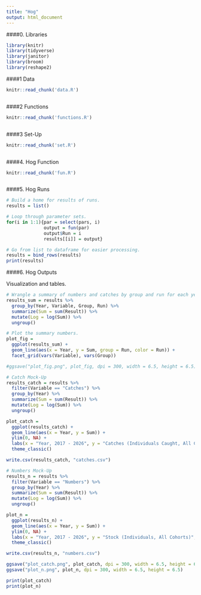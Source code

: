 ```yaml
---
title: "Hog"
output: html_document
---
```


####0. Libraries

```r

library(knitr)
library(tidyverse)
library(janitor)
library(broom)
library(reshape2)

```

####1 Data

```r
knitr::read_chunk('data.R')
```

```r
```

####2 Functions

```r

knitr::read_chunk('functions.R')

```

```r
```

####3 Set-Up

```r

knitr::read_chunk('set.R')

```

```r
```

####4. Hog Function

```r

knitr::read_chunk('fun.R')

```

```r
```

####5. Hog Runs

```r

# Build a home for results of runs.
results = list()

# Loop through parameter sets.
for(i in 1:1){par = select(pars, i)
              output = fun(par)
              output$Run = i
              results[[i]] = output}

# Go from list to dataframe for easier processing.
results = bind_rows(results)
print(results)

```

####6. Hog Outputs

Visualization and tables.

```r

# Wrangle a summary of numbers and catches by group and run for each year.
results_sum = results %>%
  group_by(Year, Variable, Group, Run) %>% 
  summarize(Sum = sum(Result)) %>% 
  mutate(Log = log(Sum)) %>% 
  ungroup()

# Plot the summary numbers.
plot_fig = 
  ggplot(results_sum) +
  geom_line(aes(x = Year, y = Sum, group = Run, color = Run)) +
  facet_grid(vars(Variable), vars(Group))

#ggsave("plot_fig.png", plot_fig, dpi = 300, width = 6.5, height = 6.5)

# Catch Mock-Up
results_catch = results %>%
  filter(Variable == "Catches") %>% 
  group_by(Year) %>% 
  summarize(Sum = sum(Result)) %>% 
  mutate(Log = log(Sum)) %>% 
  ungroup()

plot_catch = 
  ggplot(results_catch) +
  geom_line(aes(x = Year, y = Sum)) +
  ylim(0, NA) +
  labs(x = "Year, 2017 - 2026", y = "Catches (Individuals Caught, All Cohorts)", title = "Catch Forecast") +
  theme_classic()

write.csv(results_catch, "catches.csv")

# Numbers Mock-Up
results_n = results %>%
  filter(Variable == "Numbers") %>% 
  group_by(Year) %>% 
  summarize(Sum = sum(Result)) %>% 
  mutate(Log = log(Sum)) %>% 
  ungroup()

plot_n = 
  ggplot(results_n) +
  geom_line(aes(x = Year, y = Sum)) +
  ylim(0, NA) +
  labs(x = "Year, 2017 - 2026", y = "Stock (Individuals, All Cohorts)", title = "Stock Forecast") +
  theme_classic()

write.csv(results_n, "numbers.csv")

ggsave("plot_catch.png", plot_catch, dpi = 300, width = 6.5, height = 6.5)
ggsave("plot_n.png", plot_n, dpi = 300, width = 6.5, height = 6.5)

print(plot_catch)
print(plot_n)

```

```r



```


